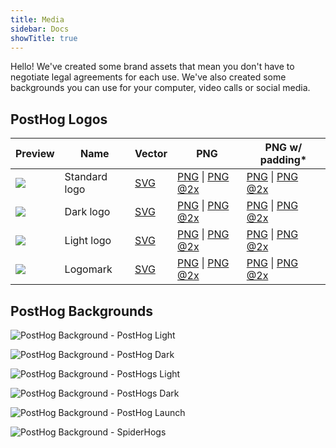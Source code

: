 ```yaml
---
title: Media
sidebar: Docs
showTitle: true
---
```


Hello! We've created some brand assets that mean you don't have to negotiate legal agreements for each use. We've also created some backgrounds you can use for your computer, video calls or social media. 

## PostHog Logos

<OverflowXSection>

| Preview | Name          | Vector | PNG                   | PNG w/ padding*                      |
|---------|---------------|--------|-----------------------|--------------------------------|
| ![](/brand/posthog-logo.svg)        | Standard logo | <a href="/brand/posthog-logo.svg" download>SVG</a> | <a href="/brand/posthog-logo.png" download>PNG</a> \| <a href="/brand/posthog-logo@2x.png" download>PNG @2x</a> |  <a href="/brand/posthog-logo-padded.png" download>PNG</a> \| <a href="/brand/posthog-logo-padded@2x.png" download>PNG @2x</a> |
| ![](/brand/posthog-logo-black.svg)  | Dark logo | <a href="/brand/posthog-logo-black.svg" download>SVG</a> | <a href="/brand/posthog-logo-black.png" download>PNG</a> \| <a href="/brand/posthog-logo-black@2x.png" download>PNG @2x</a> |  <a href="/brand/posthog-logo-black-padded.png" download>PNG</a> \| <a href="/brand/posthog-logo-black-padded@2x.png" download>PNG @2x</a> |
| ![](/brand/posthog-logo-white.svg)  | Light logo    | <a href="/brand/posthog-logo-white.svg" download>SVG</a> | <a href="/brand/posthog-logo-white.png" download>PNG</a> \| <a href="/brand/posthog-logo-white@2x.png" download>PNG @2x</a> |  <a href="/brand/posthog-logo-white-padded.png" download>PNG</a> \| <a href="/brand/posthog-logo-white-padded@2x.png" download>PNG @2x</a> |
| ![](/brand/posthog-logomark.svg)    | Logomark      | <a href="/brand/posthog-logomark.svg" download>SVG</a> | <a href="/brand/posthog-logomark.png" download>PNG</a> \| <a href="/brand/posthog-logomark@2x.png" download>PNG @2x</a> |  <a href="/brand/posthog-logomark-padded.png" download>PNG</a> \| <a href="/brand/posthog-logomark-padded@2x.png" download>PNG @2x</a> |

</OverflowXSection>

## PostHog Backgrounds

![PostHog Background - PostHog Light](./images/posthog-light.png)

![PostHog Background - PostHog Dark](./images/posthog-dark.png)

![PostHog Background - PostHogs Light](./images/posthogs-light.png)

![PostHog Background - PostHogs Dark](./images/posthogs-dark.png)

![PostHog Background - PostHog Launch](./images/posthog-launch.png)

![PostHog Background - SpiderHogs](./images/spiderhogs.png)
